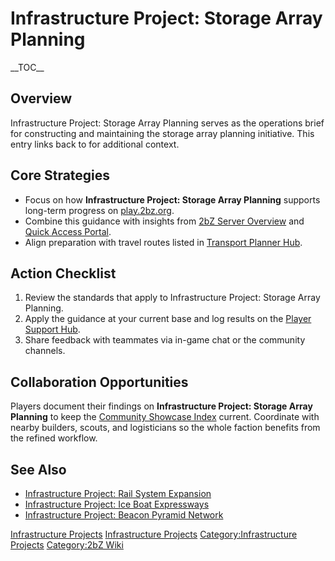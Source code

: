 {{Short description|Infrastructure Project: Storage Array Planning serves as the operations brief for constructing and maintaining the storage array planning initiative}}
= Infrastructure Project: Storage Array Planning =
{{2bZ Navbox}}
__TOC__

== Overview ==
Infrastructure Project: Storage Array Planning serves as the operations brief for
constructing and maintaining the storage array planning initiative. This entry links back
to [[Category:Infrastructure Projects|Infrastructure Projects]] for additional context.

== Core Strategies ==
* Focus on how '''Infrastructure Project: Storage Array Planning''' supports long-term progress on [[play.2bz.org]].
* Combine this guidance with insights from [[2bZ Server Overview]] and [[Quick Access Portal]].
* Align preparation with travel routes listed in [[Transport Planner Hub]].

== Action Checklist ==
# Review the [[Category:Infrastructure Projects|Infrastructure Projects]] standards that apply to Infrastructure Project: Storage Array Planning.
# Apply the guidance at your current base and log results on the [[Player Support Hub]].
# Share feedback with teammates via in-game chat or the community channels.

== Collaboration Opportunities ==
Players document their findings on '''Infrastructure Project: Storage Array Planning''' to
keep the [[Community Showcase Index]] current. Coordinate with nearby builders, scouts,
and logisticians so the whole faction benefits from the refined workflow.

== See Also ==
* [[Infrastructure Project: Rail System Expansion]]
* [[Infrastructure Project: Ice Boat Expressways]]
* [[Infrastructure Project: Beacon Pyramid Network]]

[[Category:Infrastructure Projects]]
[[Category:2bZ Wiki]]
